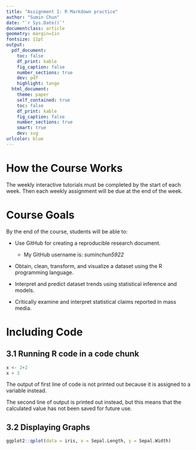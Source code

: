 ```yaml
---
title: "Assignment 1: R Markdown practice"
author: "Sumin Chun"
date: "`r Sys.Date()`"
documentclass: article
geometry: margin=1in
fontsize: 11pt
output:
  pdf_document:
    toc: false
    df_print: kable
    fig_caption: false
    number_sections: true
    dev: pdf
    highlight: tango
  html_document:
    theme: paper
    self_contained: true
    toc: false
    df_print: kable
    fig_caption: false
    number_sections: true
    smart: true
    dev: svg
urlcolor: blue
---
```


<!-- Write your Markdown below this line -->

# How the Course Works

The weekly interactive tutorials must be completed by the start of each week. Then each weekly assignment will be due at the end of the week.

# Course Goals

By the end of the course, students will be able to:

-   Use GitHub for creating a reproducible research document.

    -   My GitHub username is: *suminchun5922*

-   Obtain, clean, transform, and visualize a dataset using the R programming language.

-   Interpret and predict dataset trends using statistical inference and models.

-   Critically examine and interpret statistical claims reported in mass media.

# Including Code
## 3.1 Running R code in a code chunk

```r
x <- 2+2
x + 3
```

The output of first line of code is not printed out because it is assigned to a variable instead.

The second line of output is printed out instead, but this means that the calculated value has not been saved for future use.

## 3.2 Displaying Graphs

```r
ggplot2::qplot(data = iris, x = Sepal.Length, y = Sepal.Width)
```
